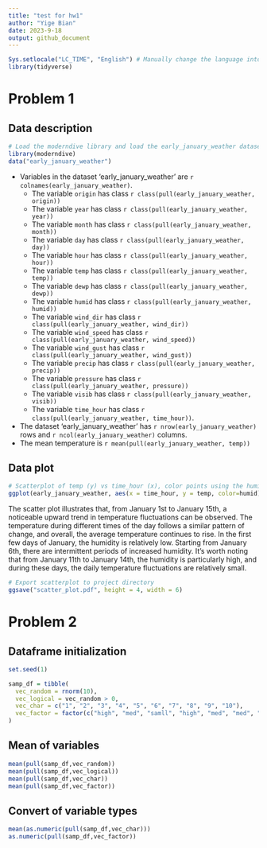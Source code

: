 ```yaml
---
title: "test for hw1"
author: "Yige Bian"
date: 2023-9-18
output: github_document
---
```


```r
Sys.setlocale("LC_TIME", "English") # Manually change the language into English due to the limitation of windows license
library(tidyverse)
```

# Problem 1
## Data description
```r
# Load the moderndive library and load the early_january_weather datase
library(moderndive)
data("early_january_weather")
```

*   Variables in the dataset 'early_january_weather' are `r colnames(early_january_weather)`.
    *   The variable `origin` has class `r class(pull(early_january_weather, origin))`
    *   The variable `year` has class `r class(pull(early_january_weather, year))`
    *   The variable `month` has class `r class(pull(early_january_weather, month))`
    *   The variable `day` has class `r class(pull(early_january_weather, day))`
    *   The variable `hour` has class `r class(pull(early_january_weather, hour))`
    *   The variable `temp` has class `r class(pull(early_january_weather, temp))`
    *   The variable `dewp` has class `r class(pull(early_january_weather, dewp))`
    *   The variable `humid` has class `r class(pull(early_january_weather, humid))`
    *   The variable `wind_dir` has class `r class(pull(early_january_weather, wind_dir))`
    *   The variable `wind_speed` has class `r class(pull(early_january_weather, wind_speed))`
    *   The variable `wind_gust` has class `r class(pull(early_january_weather, wind_gust))`
    *   The variable `precip` has class `r class(pull(early_january_weather, precip))`
    *   The variable `pressure` has class `r class(pull(early_january_weather, pressure))`
    *   The variable `visib` has class `r class(pull(early_january_weather, visib))`
    *   The variable `time_hour` has class `r class(pull(early_january_weather, time_hour))`.
*   The dataset 'early_january_weather' has `r nrow(early_january_weather)` rows and `r ncol(early_january_weather)` columns. 
*   The mean temperature is `r mean(pull(early_january_weather, temp))`

## Data plot
```r
# Scatterplot of temp (y) vs time_hour (x), color points using the humid
ggplot(early_january_weather, aes(x = time_hour, y = temp, color=humid)) + geom_point()
```

The scatter plot illustrates that, from January 1st to January 15th, a noticeable upward trend in temperature fluctuations can be observed. The temperature during different times of the day follows a similar pattern of change, and overall, the average temperature continues to rise. In the first few days of January, the humidity is relatively low. Starting from January 6th, there are intermittent periods of increased humidity. It's worth noting that from January 11th to January 14th, the humidity is particularly high, and during these days, the daily temperature fluctuations are relatively small.

```r
# Export scatterplot to project directory
ggsave("scatter_plot.pdf", height = 4, width = 6)
```


# Problem 2
## Dataframe initialization
```r
set.seed(1)

samp_df = tibble(
  vec_random = rnorm(10),
  vec_logical = vec_random > 0,
  vec_char = c("1", "2", "3", "4", "5", "6", "7", "8", "9", "10"),
  vec_factor = factor(c("high", "med", "samll", "high", "med", "med", "samll", "samll", "high", "med"))
)
```
## Mean of variables
```r
mean(pull(samp_df,vec_random))
mean(pull(samp_df,vec_logical))
mean(pull(samp_df,vec_char))
mean(pull(samp_df,vec_factor))
```
## Convert of variable types
```r
mean(as.numeric(pull(samp_df,vec_char)))
as.numeric(pull(samp_df,vec_factor))
```
